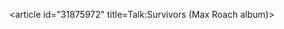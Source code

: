<article id="31875972" title=Talk:Survivors (Max Roach album)>
	<talkpage id="31875972" title="Talk:Survivors (Max Roach album)">
{{WikiProject Albums|class=start}}
{{WikiProject Jazz|class=Start|album=yes}}
	</talkpage>
</article>